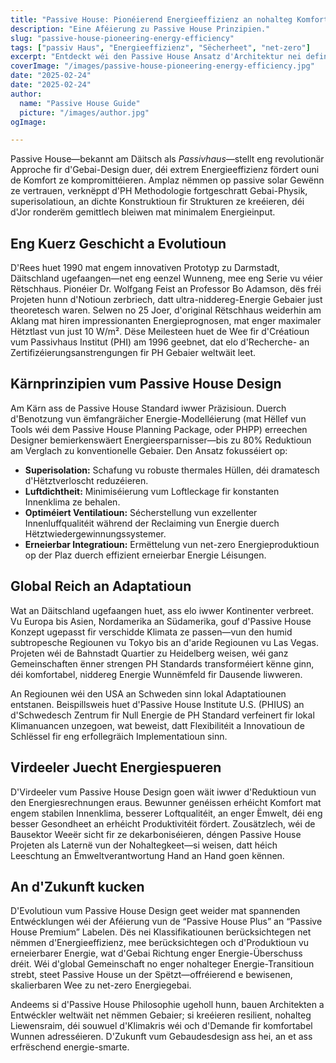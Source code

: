 ```yaml
---
title: "Passive House: Pionéierend Energieeffizienz an nohalteg Komfort"
description: "Eine Aféierung zu Passive House Prinzipien."
slug: "passive-house-pioneering-energy-efficiency"
tags: ["passiv Haus", "Energieeffizienz", "Sëcherheet", "net-zero"]
excerpt: "Entdeckt wéi den Passive House Ansatz d'Architektur nei definéiert—d'Liwwerung vun héichwäertegem Innenkomfort, drastesch reduzéiert Energieverbrauch, an eng signifikant Reduktioun vun de Kohlenstoffemissiounen, egal wéi d'Gebaiart oder d'Klima."
coverImage: "/images/passive-house-pioneering-energy-efficiency.jpg"
date: "2025-02-24"
date: "2025-02-24"
author: 
  name: "Passive House Guide"
  picture: "/images/author.jpg"
ogImage: 

---
```

Passive House—bekannt am Däitsch als *Passivhaus*—stellt eng revolutionär Approche fir d'Gebai-Design duer, déi extrem Energieeffizienz fördert ouni de Komfort ze kompromittéieren. Amplaz nëmmen op passive solar Gewënn ze vertrauen, verknëppt d'PH Methodologie fortgeschratt Gebai-Physik, superisolatioun, an dichte Konstruktioun fir Strukturen ze kreéieren, déi d'Jor ronderëm gemittlech bleiwen mat minimalem Energieinput.

## Eng Kuerz Geschicht a Evolutioun

D'Rees huet 1990 mat engem innovativen Prototyp zu Darmstadt, Däitschland ugefaangen—net eng eenzel Wunneng, mee eng Serie vu véier Rëtschhaus. Pionéier Dr. Wolfgang Feist an Professor Bo Adamson, dës fréi Projeten hunn d'Notioun zerbriech, datt ultra-niddereg-Energie Gebaier just theoretesch waren. Selwen no 25 Joer, d'original Rëtschhaus weiderhin am Aklang mat hiren impressionanten Energieprognosen, mat enger maximaler Hëtztlast vun just 10 W/m². Dëse Meilesteen huet de Wee fir d'Créatioun vum Passivhaus Institut (PHI) am 1996 geebnet, dat elo d'Recherche- an Zertifizéierungsanstrengungen fir PH Gebaier weltwäit leet.
## Kärnprinzipien vum Passive House Design

Am Kärn ass de Passive House Standard iwwer Präzisioun. Duerch d'Benotzung vun ëmfangräicher Energie-Modelléierung (mat Hëllef vun Tools wéi dem Passive House Planning Package, oder PHPP) erreechen Designer bemierkenswäert Energieersparnisser—bis zu 80% Reduktioun am Verglach zu konventionelle Gebaier. Den Ansatz fokusséiert op:
- **Superisolation:** Schafung vu robuste thermales Hüllen, déi dramatesch d'Hëtztverloscht reduzéieren.
- **Luftdichtheit:** Minimiséierung vum Loftleckage fir konstanten Innenklima ze behalen.
- **Optiméiert Ventilatioun:** Sécherstellung vun exzellenter Innenluffqualitéit während der Reclaiming vun Energie duerch Hëtztwiedergewinnungssystemer.
- **Erneierbar Integratioun:** Ermëttelung vun net-zero Energieproduktioun op der Plaz duerch effizient erneierbar Energie Léisungen.

## Global Reich an Adaptatioun

Wat an Däitschland ugefaangen huet, ass elo iwwer Kontinenter verbreet. Vu Europa bis Asien, Nordamerika an Südamerika, gouf d'Passive House Konzept ugepasst fir verschidde Klimata ze passen—vun den humid subtropesche Regiounen vu Tokyo bis an d'aride Regiounen vu Las Vegas. Projeten wéi de Bahnstadt Quartier zu Heidelberg weisen, wéi ganz Gemeinschaften ënner strengen PH Standards transforméiert kënne ginn, déi komfortabel, niddereg Energie Wunnëmfeld fir Dausende liwweren.

An Regiounen wéi den USA an Schweden sinn lokal Adaptatiounen entstanen. Beispillsweis huet d'Passive House Institute U.S. (PHIUS) an d'Schwedesch Zentrum fir Null Energie de PH Standard verfeinert fir lokal Klimanuancen unzegoen, wat beweist, datt Flexibilitéit a Innovatioun de Schlëssel fir eng erfollegräich Implementatioun sinn.
## Virdeeler Juecht Energiespueren

D'Virdeeler vum Passive House Design goen wäit iwwer d'Reduktioun vun den Energiesrechnungen eraus. Bewunner genéissen erhéicht Komfort mat engem stabilen Innenklima, besserer Loftqualitéit, an enger Ëmwelt, déi eng besser Gesondheet an erhéicht Produktivitéit fördert. Zousätzlech, wéi de Bausektor Weeër sicht fir ze dekarboniséieren, déngen Passive House Projeten als Laternë vun der Nohaltegkeet—si weisen, datt héich Leeschtung an Ëmweltverantwortung Hand an Hand goen kënnen.

## An d'Zukunft kucken

D'Evolutioun vum Passive House Design geet weider mat spannenden Entwécklungen wéi der Aféierung vun de “Passive House Plus” an “Passive House Premium” Labelen. Dës nei Klassifikatiounen berücksichtegen net nëmmen d'Energieeffizienz, mee berücksichtegen och d'Produktioun vu erneierbarer Energie, wat d'Gebai Richtung enger Energie-Überschuss dréit. Wéi d'global Gemeinschaft no enger nohalteger Energie-Transitioun strebt, steet Passive House un der Spëtzt—offréierend e bewisenen, skalierbaren Wee zu net-zero Energiegebai.

Andeems si d'Passive House Philosophie ugeholl hunn, bauen Architekten a Entwéckler weltwäit net nëmmen Gebaier; si kreéieren resilient, nohalteg Liewensraim, déi souwuel d'Klimakris wéi och d'Demande fir komfortabel Wunnen adresséieren. D'Zukunft vum Gebaudesdesign ass hei, an et ass erfrëschend energie-smarte.
